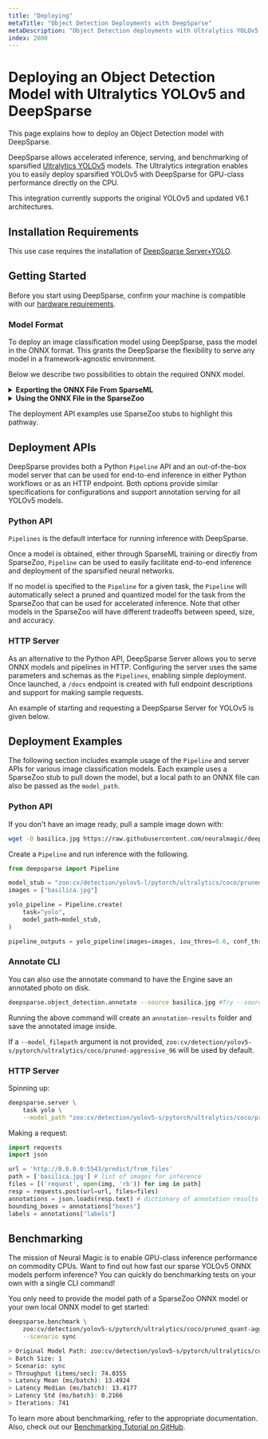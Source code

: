 ```yaml
---
title: "Deploying"
metaTitle: "Object Detection Deployments with DeepSparse"
metaDescription: "Object Detection deployments with Ultralytics YOLOv5 and DeepSparse to create cheaper and more performant models"
index: 2000
---
```


# Deploying an Object Detection Model with Ultralytics YOLOv5 and DeepSparse

This page explains how to deploy an Object Detection model with DeepSparse.

DeepSparse allows accelerated inference, serving, and benchmarking of sparsified [Ultralytics YOLOv5](https://github.com/ultralytics/yolo) models.
The Ultralytics integration enables you to easily deploy sparsified YOLOv5 with DeepSparse for GPU-class performance directly on the CPU.

This integration currently supports the original YOLOv5 and updated V6.1 architectures.

## Installation Requirements

This use case requires the installation of [DeepSparse Server+YOLO](/get-started/install/deepsparse).

## Getting Started

Before you start using DeepSparse, confirm your machine is
compatible with our [hardware requirements](/user-guide/deepsparse-engine/hardware-support).

### Model Format
To deploy an image classification model using DeepSparse, pass the model in the ONNX format.
This grants the DeepSparse the flexibility to serve any model in a framework-agnostic environment.

Below we describe two possibilities to obtain the required ONNX model.

<details>

<summary><b>Exporting the ONNX File From SparseML</b></summary>

This pathway is relevant if you intend to deploy a model created using the SparseML library.

After training your model with SparseML, locate the `.pt` file for the model you'd like to export and run the ONNX export script below.

```bash
sparseml.yolov5.export_onnx \
    --weights path/to/your/model \
    --dynamic #Allows for dynamic input shape
```
This creates a `model.onnx` file in the local filesystem in the directory of your `weights`.

The examples below use SparseZoo stubs, but simply pass the path to `model.onnx` in place of the stubs to use the local model.
</details>

<details>

<summary><b>Using the ONNX File in the SparseZoo</b></summary>

This pathway is relevant if you plan to use an off-the-shelf model from the SparseZoo.

When a SparseZoo stub is passed to the model, DeepSparse downloads the appropriate ONNX and other configuration files
from the SparseZoo repository. For example, the SparseZoo stub for the pruned (not quantized) YOLOv5 is:

```
zoo:cv/detection/yolov5-l/pytorch/ultralytics/coco/pruned-aggressive_98
```

</details>

The deployment API examples use SparseZoo stubs to highlight this pathway.

## Deployment APIs

DeepSparse provides both a Python `Pipeline` API and an out-of-the-box model server
that can be used for end-to-end inference in either Python workflows or as an HTTP endpoint.
Both options provide similar specifications for configurations and support annotation serving for all
YOLOv5 models.

### Python API

`Pipelines` is the default interface for running inference with DeepSparse.

Once a model is obtained, either through SparseML training or directly from SparseZoo, `Pipeline` can be used to easily facilitate end-to-end inference and deployment of the sparsified neural networks.

If no model is specified to the `Pipeline` for a given task, the `Pipeline` will automatically select a pruned and quantized model for the task from the SparseZoo that can be used for accelerated inference. Note that other models in the SparseZoo will have different tradeoffs between speed, size, and accuracy.

### HTTP Server

As an alternative to the Python API, DeepSparse Server allows you to serve ONNX models and pipelines in HTTP.
Configuring the server uses the same parameters and schemas as the
`Pipelines`, enabling simple deployment.  Once launched, a `/docs` endpoint is created with full
endpoint descriptions and support for making sample requests.

An example of starting and requesting a DeepSparse Server for YOLOv5 is given below.

## Deployment Examples

The following section includes example usage of the `Pipeline` and server APIs for
various image classification models. Each example uses a SparseZoo stub to pull down the model,
but a local path to an ONNX file can also be passed as the `model_path`.

### Python API

If you don't have an image ready, pull a sample image down with:

```bash
wget -O basilica.jpg https://raw.githubusercontent.com/neuralmagic/deepsparse/main/src/deepsparse/yolo/sample_images/basilica.jpg
```

Create a `Pipeline` and run inference with the following.

```python
from deepsparse import Pipeline

model_stub = "zoo:cv/detection/yolov5-l/pytorch/ultralytics/coco/pruned-aggressive_98"
images = ["basilica.jpg"]

yolo_pipeline = Pipeline.create(
    task="yolo",
    model_path=model_stub,
)

pipeline_outputs = yolo_pipeline(images=images, iou_thres=0.6, conf_thres=0.001)
```

### Annotate CLI
You can also use the annotate command to have the Engine save an annotated photo on disk.
```bash
deepsparse.object_detection.annotate --source basilica.jpg #Try --source 0 to annotate your live webcam feed
```

Running the above command will create an `annotation-results` folder and save the annotated image inside.

If a `--model_filepath` argument is not provided, `zoo:cv/detection/yolov5-s/pytorch/ultralytics/coco/pruned-aggressive_96` will be used by default.


### HTTP Server

Spinning up:
```bash
deepsparse.server \
    task yolo \
    --model_path "zoo:cv/detection/yolov5-s/pytorch/ultralytics/coco/pruned_quant-aggressive_94"
```

Making a request:
```python
import requests
import json

url = 'http://0.0.0.0:5543/predict/from_files'
path = ['basilica.jpg'] # list of images for inference
files = [('request', open(img, 'rb')) for img in path]
resp = requests.post(url=url, files=files)
annotations = json.loads(resp.text) # dictionary of annotation results
bounding_boxes = annotations["boxes"]
labels = annotations["labels"]
```

## Benchmarking

The mission of Neural Magic is to enable GPU-class inference performance on commodity CPUs. Want to find out how fast our sparse YOLOv5 ONNX models perform inference?
You can quickly do benchmarking tests on your own with a single CLI command!

You only need to provide the model path of a SparseZoo ONNX model or your own local ONNX model to get started:

```bash
deepsparse.benchmark \
    zoo:cv/detection/yolov5-s/pytorch/ultralytics/coco/pruned_quant-aggressive_94 \
    --scenario sync

> Original Model Path: zoo:cv/detection/yolov5-s/pytorch/ultralytics/coco/pruned_quant-aggressive_94
> Batch Size: 1
> Scenario: sync
> Throughput (items/sec): 74.0355
> Latency Mean (ms/batch): 13.4924
> Latency Median (ms/batch): 13.4177
> Latency Std (ms/batch): 0.2166
> Iterations: 741
```

To learn more about benchmarking, refer to the appropriate documentation.
Also, check out our [Benchmarking Tutorial on GitHub](https://github.com/neuralmagic/deepsparse/tree/main/src/deepsparse/benchmark).

